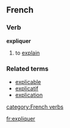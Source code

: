 ==French==
===Verb===
'''expliquer'''

# to [[explain]]

===Related terms===
*[[explicable]]
*[[explicatif]]
*[[explication]]
[[category:French verbs]]

[[fr:expliquer]]